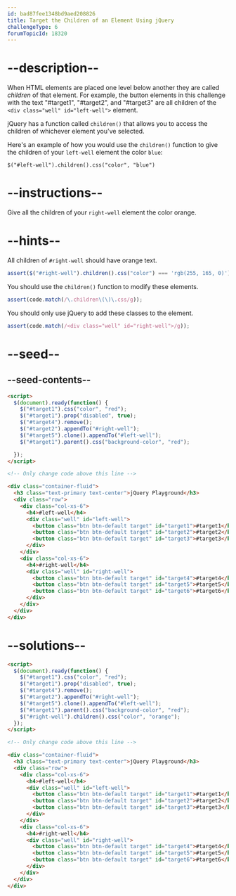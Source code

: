 ```yaml
---
id: bad87fee1348bd9aed208826
title: Target the Children of an Element Using jQuery
challengeType: 6
forumTopicId: 18320
---
```


# --description--

When HTML elements are placed one level below another they are called <dfn>children</dfn> of that element. For example, the button elements in this challenge with the text "#target1", "#target2", and "#target3" are all children of the `<div class="well" id="left-well">` element.

jQuery has a function called `children()` that allows you to access the children of whichever element you've selected.

Here's an example of how you would use the `children()` function to give the children of your `left-well` element the color `blue`:

`$("#left-well").children().css("color", "blue")`

# --instructions--

Give all the children of your `right-well` element the color orange.

# --hints--

All children of `#right-well` should have orange text.

```js
assert($("#right-well").children().css("color") === 'rgb(255, 165, 0)');
```

You should use the `children()` function to modify these elements.

```js
assert(code.match(/\.children\(\)\.css/g));
```

You should only use jQuery to add these classes to the element.

```js
assert(code.match(/<div class="well" id="right-well">/g));
```

# --seed--

## --seed-contents--

```html
<script>
  $(document).ready(function() {
    $("#target1").css("color", "red");
    $("#target1").prop("disabled", true);
    $("#target4").remove();
    $("#target2").appendTo("#right-well");
    $("#target5").clone().appendTo("#left-well");
    $("#target1").parent().css("background-color", "red");

  });
</script>

<!-- Only change code above this line -->

<div class="container-fluid">
  <h3 class="text-primary text-center">jQuery Playground</h3>
  <div class="row">
    <div class="col-xs-6">
      <h4>#left-well</h4>
      <div class="well" id="left-well">
        <button class="btn btn-default target" id="target1">#target1</button>
        <button class="btn btn-default target" id="target2">#target2</button>
        <button class="btn btn-default target" id="target3">#target3</button>
      </div>
    </div>
    <div class="col-xs-6">
      <h4>#right-well</h4>
      <div class="well" id="right-well">
        <button class="btn btn-default target" id="target4">#target4</button>
        <button class="btn btn-default target" id="target5">#target5</button>
        <button class="btn btn-default target" id="target6">#target6</button>
      </div>
    </div>
  </div>
</div>
```

# --solutions--

```html
<script>
  $(document).ready(function() {
    $("#target1").css("color", "red");
    $("#target1").prop("disabled", true);
    $("#target4").remove();
    $("#target2").appendTo("#right-well");
    $("#target5").clone().appendTo("#left-well");
    $("#target1").parent().css("background-color", "red");
    $("#right-well").children().css("color", "orange");
  });
</script>

<!-- Only change code above this line -->

<div class="container-fluid">
  <h3 class="text-primary text-center">jQuery Playground</h3>
  <div class="row">
    <div class="col-xs-6">
      <h4>#left-well</h4>
      <div class="well" id="left-well">
        <button class="btn btn-default target" id="target1">#target1</button>
        <button class="btn btn-default target" id="target2">#target2</button>
        <button class="btn btn-default target" id="target3">#target3</button>
      </div>
    </div>
    <div class="col-xs-6">
      <h4>#right-well</h4>
      <div class="well" id="right-well">
        <button class="btn btn-default target" id="target4">#target4</button>
        <button class="btn btn-default target" id="target5">#target5</button>
        <button class="btn btn-default target" id="target6">#target6</button>
      </div>
    </div>
  </div>
</div>
```
